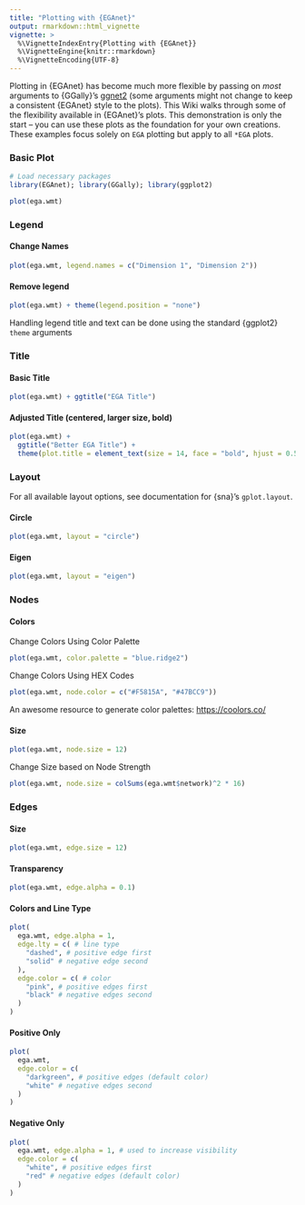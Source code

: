 ```yaml
---
title: "Plotting with {EGAnet}"
output: rmarkdown::html_vignette
vignette: >
  %\VignetteIndexEntry{Plotting with {EGAnet}}
  %\VignetteEngine{knitr::rmarkdown}
  %\VignetteEncoding{UTF-8}
---
```


Plotting in {EGAnet} has become much more flexible by passing on _most_ arguments to {GGally}'s [ggnet2](https://briatte.github.io/ggnet/) (some arguments might not change to keep a consistent {EGAnet} style to the plots). This Wiki walks through some of the flexibility available in {EGAnet}'s plots. This demonstration is only the start &ndash; you can use these plots as the foundation for your own creations. These examples focus solely on `EGA` plotting but apply to all `*EGA` plots. 

### Basic Plot

```r
# Load necessary packages
library(EGAnet); library(GGally); library(ggplot2)

plot(ega.wmt)
```

### Legend

#### Change Names

```r
plot(ega.wmt, legend.names = c("Dimension 1", "Dimension 2"))
```

#### Remove legend

```r
plot(ega.wmt) + theme(legend.position = "none")
```

Handling legend title and text can be done using the standard {ggplot2} `theme` arguments

### Title

#### Basic Title

```r
plot(ega.wmt) + ggtitle("EGA Title")
```

#### Adjusted Title (centered, larger size, bold)

```r
plot(ega.wmt) + 
  ggtitle("Better EGA Title") +
  theme(plot.title = element_text(size = 14, face = "bold", hjust = 0.5))
```

### Layout

For all available layout options, see documentation for {sna}'s `gplot.layout`.

#### Circle

```r
plot(ega.wmt, layout = "circle")
```

#### Eigen

```r
plot(ega.wmt, layout = "eigen")
```

### Nodes

#### Colors

Change Colors Using Color Palette

```r
plot(ega.wmt, color.palette = "blue.ridge2")
```

Change Colors Using HEX Codes

```r
plot(ega.wmt, node.color = c("#F5815A", "#47BCC9"))
```

An awesome resource to generate color palettes: [https://coolors.co/](https://coolors.co/)

#### Size

```r
plot(ega.wmt, node.size = 12)
```

Change Size based on Node Strength

```r
plot(ega.wmt, node.size = colSums(ega.wmt$network)^2 * 16)
```

### Edges

#### Size

```r
plot(ega.wmt, edge.size = 12)
```

#### Transparency

```r
plot(ega.wmt, edge.alpha = 0.1)
```

#### Colors and Line Type

```r
plot(
  ega.wmt, edge.alpha = 1,
  edge.lty = c( # line type
    "dashed", # positive edge first
    "solid" # negative edge second
  ),
  edge.color = c( # color
    "pink", # positive edges first
    "black" # negative edges second
  )
)
```

#### Positive Only

```r
plot(
  ega.wmt,
  edge.color = c(
    "darkgreen", # positive edges (default color)
    "white" # negative edges second
  )
)
```

#### Negative Only

```r
plot(
  ega.wmt, edge.alpha = 1, # used to increase visibility 
  edge.color = c(
    "white", # positive edges first
    "red" # negative edges (default color)
  )
)
```